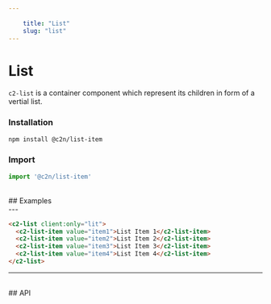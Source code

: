 ```yaml
---
    
    title: "List"
    slug: "list"
---
```




# List

`c2-list` is a container component which represent its children in form of a vertial list.

### Installation

```bash tag=CodeBlock
npm install @c2n/list-item
```

### Import

```typescript tag=CodeBlock
import '@c2n/list-item'
```

<br />
## Examples
<br />
---

```html tag=MdxCodeBlock,compack=true
<c2-list client:only="lit">
  <c2-list-item value="item1">List Item 1</c2-list-item>
  <c2-list-item value="item2">List Item 2</c2-list-item>
  <c2-list-item value="item3">List Item 3</c2-list-item>
  <c2-list-item value="item4">List Item 4</c2-list-item>
</c2-list>
```

---

<br />
## API

<ApiTable componentTag="c2-list"></ApiTable>

